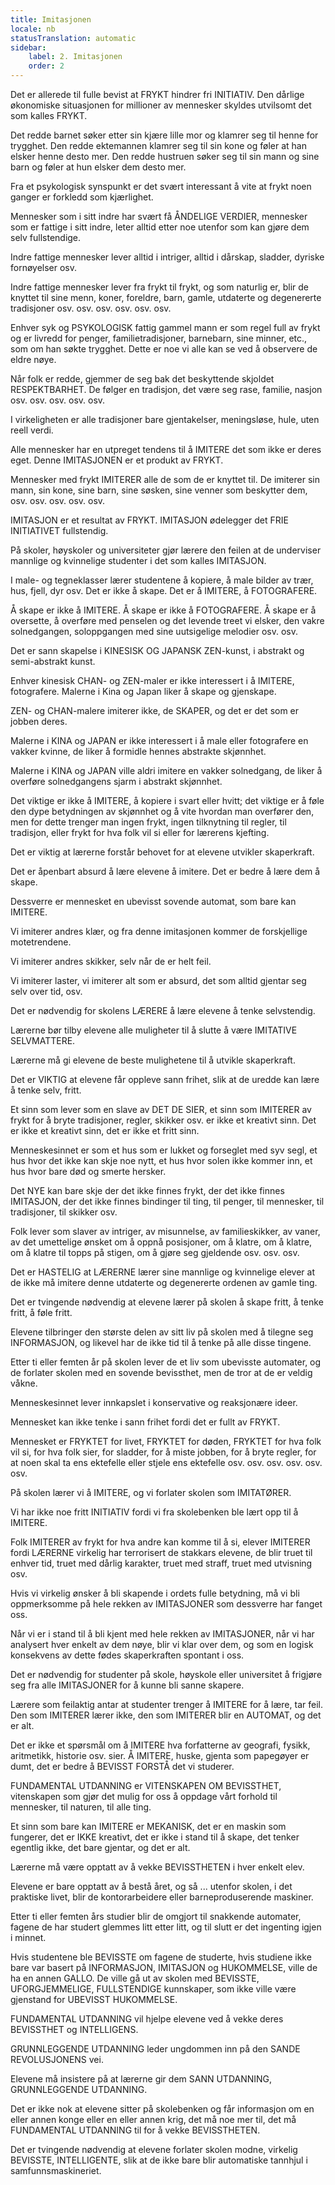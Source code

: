 ```yaml
---
title: Imitasjonen
locale: nb
statusTranslation: automatic
sidebar:
    label: 2. Imitasjonen
    order: 2
---
```

Det er allerede til fulle bevist at FRYKT hindrer fri INITIATIV. Den dårlige økonomiske situasjonen for millioner av mennesker skyldes utvilsomt det som kalles FRYKT.

Det redde barnet søker etter sin kjære lille mor og klamrer seg til henne for trygghet. Den redde ektemannen klamrer seg til sin kone og føler at han elsker henne desto mer. Den redde hustruen søker seg til sin mann og sine barn og føler at hun elsker dem desto mer.

Fra et psykologisk synspunkt er det svært interessant å vite at frykt noen ganger er forkledd som kjærlighet.

Mennesker som i sitt indre har svært få ÅNDELIGE VERDIER, mennesker som er fattige i sitt indre, leter alltid etter noe utenfor som kan gjøre dem selv fullstendige.

Indre fattige mennesker lever alltid i intriger, alltid i dårskap, sladder, dyriske fornøyelser osv.

Indre fattige mennesker lever fra frykt til frykt, og som naturlig er, blir de knyttet til sine menn, koner, foreldre, barn, gamle, utdaterte og degenererte tradisjoner osv. osv. osv. osv. osv. osv.

Enhver syk og PSYKOLOGISK fattig gammel mann er som regel full av frykt og er livredd for penger, familietradisjoner, barnebarn, sine minner, etc., som om han søkte trygghet. Dette er noe vi alle kan se ved å observere de eldre nøye.

Når folk er redde, gjemmer de seg bak det beskyttende skjoldet RESPEKTBARHET. De følger en tradisjon, det være seg rase, familie, nasjon osv. osv. osv. osv. osv.

I virkeligheten er alle tradisjoner bare gjentakelser, meningsløse, hule, uten reell verdi.

Alle mennesker har en utpreget tendens til å IMITERE det som ikke er deres eget. Denne IMITASJONEN er et produkt av FRYKT.

Mennesker med frykt IMITERER alle de som de er knyttet til. De imiterer sin mann, sin kone, sine barn, sine søsken, sine venner som beskytter dem, osv. osv. osv. osv. osv.

IMITASJON er et resultat av FRYKT. IMITASJON ødelegger det FRIE INITIATIVET fullstendig.

På skoler, høyskoler og universiteter gjør lærere den feilen at de underviser mannlige og kvinnelige studenter i det som kalles IMITASJON.

I male- og tegneklasser lærer studentene å kopiere, å male bilder av trær, hus, fjell, dyr osv. Det er ikke å skape. Det er å IMITERE, å FOTOGRAFERE.

Å skape er ikke å IMITERE. Å skape er ikke å FOTOGRAFERE. Å skape er å oversette, å overføre med penselen og det levende treet vi elsker, den vakre solnedgangen, soloppgangen med sine uutsigelige melodier osv. osv.

Det er sann skapelse i KINESISK OG JAPANSK ZEN-kunst, i abstrakt og semi-abstrakt kunst.

Enhver kinesisk CHAN- og ZEN-maler er ikke interessert i å IMITERE, fotografere. Malerne i Kina og Japan liker å skape og gjenskape.

ZEN- og CHAN-malere imiterer ikke, de SKAPER, og det er det som er jobben deres.

Malerne i KINA og JAPAN er ikke interessert i å male eller fotografere en vakker kvinne, de liker å formidle hennes abstrakte skjønnhet.

Malerne i KINA og JAPAN ville aldri imitere en vakker solnedgang, de liker å overføre solnedgangens sjarm i abstrakt skjønnhet.

Det viktige er ikke å IMITERE, å kopiere i svart eller hvitt; det viktige er å føle den dype betydningen av skjønnhet og å vite hvordan man overfører den, men for dette trenger man ingen frykt, ingen tilknytning til regler, til tradisjon, eller frykt for hva folk vil si eller for lærerens kjefting.

Det er viktig at lærerne forstår behovet for at elevene utvikler skaperkraft.

Det er åpenbart absurd å lære elevene å imitere. Det er bedre å lære dem å skape.

Dessverre er mennesket en ubevisst sovende automat, som bare kan IMITERE.

Vi imiterer andres klær, og fra denne imitasjonen kommer de forskjellige motetrendene.

Vi imiterer andres skikker, selv når de er helt feil.

Vi imiterer laster, vi imiterer alt som er absurd, det som alltid gjentar seg selv over tid, osv.

Det er nødvendig for skolens LÆRERE å lære elevene å tenke selvstendig.

Lærerne bør tilby elevene alle muligheter til å slutte å være IMITATIVE SELVMATTERE.

Lærerne må gi elevene de beste mulighetene til å utvikle skaperkraft.

Det er VIKTIG at elevene får oppleve sann frihet, slik at de uredde kan lære å tenke selv, fritt.

Et sinn som lever som en slave av DET DE SIER, et sinn som IMITERER av frykt for å bryte tradisjoner, regler, skikker osv. er ikke et kreativt sinn. Det er ikke et kreativt sinn, det er ikke et fritt sinn.

Menneskesinnet er som et hus som er lukket og forseglet med syv segl, et hus hvor det ikke kan skje noe nytt, et hus hvor solen ikke kommer inn, et hus hvor bare død og smerte hersker.

Det NYE kan bare skje der det ikke finnes frykt, der det ikke finnes IMITASJON, der det ikke finnes bindinger til ting, til penger, til mennesker, til tradisjoner, til skikker osv.

Folk lever som slaver av intriger, av misunnelse, av familieskikker, av vaner, av det umettelige ønsket om å oppnå posisjoner, om å klatre, om å klatre, om å klatre til topps på stigen, om å gjøre seg gjeldende osv. osv. osv.

Det er HASTELIG at LÆRERNE lærer sine mannlige og kvinnelige elever at de ikke må imitere denne utdaterte og degenererte ordenen av gamle ting.

Det er tvingende nødvendig at elevene lærer på skolen å skape fritt, å tenke fritt, å føle fritt.

Elevene tilbringer den største delen av sitt liv på skolen med å tilegne seg INFORMASJON, og likevel har de ikke tid til å tenke på alle disse tingene.

Etter ti eller femten år på skolen lever de et liv som ubevisste automater, og de forlater skolen med en sovende bevissthet, men de tror at de er veldig våkne.

Menneskesinnet lever innkapslet i konservative og reaksjonære ideer.

Mennesket kan ikke tenke i sann frihet fordi det er fullt av FRYKT.

Mennesket er FRYKTET for livet, FRYKTET for døden, FRYKTET for hva folk vil si, for hva folk sier, for sladder, for å miste jobben, for å bryte regler, for at noen skal ta ens ektefelle eller stjele ens ektefelle osv. osv. osv. osv. osv. osv.

På skolen lærer vi å IMITERE, og vi forlater skolen som IMITATØRER.

Vi har ikke noe fritt INITIATIV fordi vi fra skolebenken ble lært opp til å IMITERE.

Folk IMITERER av frykt for hva andre kan komme til å si, elever IMITERER fordi LÆRERNE virkelig har terrorisert de stakkars elevene, de blir truet til enhver tid, truet med dårlig karakter, truet med straff, truet med utvisning osv.

Hvis vi virkelig ønsker å bli skapende i ordets fulle betydning, må vi bli oppmerksomme på hele rekken av IMITASJONER som dessverre har fanget oss.

Når vi er i stand til å bli kjent med hele rekken av IMITASJONER, når vi har analysert hver enkelt av dem nøye, blir vi klar over dem, og som en logisk konsekvens av dette fødes skaperkraften spontant i oss.

Det er nødvendig for studenter på skole, høyskole eller universitet å frigjøre seg fra alle IMITASJONER for å kunne bli sanne skapere.

Lærere som feilaktig antar at studenter trenger å IMITERE for å lære, tar feil. Den som IMITERER lærer ikke, den som IMITERER blir en AUTOMAT, og det er alt.

Det er ikke et spørsmål om å IMITERE hva forfatterne av geografi, fysikk, aritmetikk, historie osv. sier. Å IMITERE, huske, gjenta som papegøyer er dumt, det er bedre å BEVISST FORSTÅ det vi studerer.

FUNDAMENTAL UTDANNING er VITENSKAPEN OM BEVISSTHET, vitenskapen som gjør det mulig for oss å oppdage vårt forhold til mennesker, til naturen, til alle ting.

Et sinn som bare kan IMITERE er MEKANISK, det er en maskin som fungerer, det er IKKE kreativt, det er ikke i stand til å skape, det tenker egentlig ikke, det bare gjentar, og det er alt.

Lærerne må være opptatt av å vekke BEVISSTHETEN i hver enkelt elev.

Elevene er bare opptatt av å bestå året, og så ... utenfor skolen, i det praktiske livet, blir de kontorarbeidere eller barneproduserende maskiner.

Etter ti eller femten års studier blir de omgjort til snakkende automater, fagene de har studert glemmes litt etter litt, og til slutt er det ingenting igjen i minnet.

Hvis studentene ble BEVISSTE om fagene de studerte, hvis studiene ikke bare var basert på INFORMASJON, IMITASJON og HUKOMMELSE, ville de ha en annen GALLO. De ville gå ut av skolen med BEVISSTE, UFORGJEMMELIGE, FULLSTENDIGE kunnskaper, som ikke ville være gjenstand for UBEVISST HUKOMMELSE.

FUNDAMENTAL UTDANNING vil hjelpe elevene ved å vekke deres BEVISSTHET og INTELLIGENS.

GRUNNLEGGENDE UTDANNING leder ungdommen inn på den SANDE REVOLUSJONENS vei.

Elevene må insistere på at lærerne gir dem SANN UTDANNING, GRUNNLEGGENDE UTDANNING.

Det er ikke nok at elevene sitter på skolebenken og får informasjon om en eller annen konge eller en eller annen krig, det må noe mer til, det må FUNDAMENTAL UTDANNING til for å vekke BEVISSTHETEN.

Det er tvingende nødvendig at elevene forlater skolen modne, virkelig BEVISSTE, INTELLIGENTE, slik at de ikke bare blir automatiske tannhjul i samfunnsmaskineriet.
